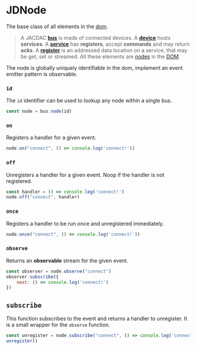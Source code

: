 # JDNode

The base class of all elements in the [dom](/clients/web/node).

> A JACDAC **[bus](/clients/web/dom/bus)** is made of connected devices.
A **[device](/clients/web/dom/device)** hosts **services**.
A **[service](/clients/web/dom/service)** has **registers**, accept **commands**
and may return **acks**. A **[register](/clients/web/dom/register)** is an addressed data location
on a service, that may be get, set or streamed. All these elements are [nodes](/clients/web/dom/node) in the [DOM](/clients/web/dom).


The node is globally uniquely identifiable in the dom,
implement an event emitter pattern is observable.

### ``id``

The ``id`` identifier can be used to lookup any node within a single bus.

```javascript
const node = bus.node(id)
```

### ``on``

Registers a handler for a given event.

```javascript
node.on("connect", () => console.log('connect!'))
```

### ``off``

Unregisters a handler for a given event. Noop if the handler is not registered.

```javascript
const handler = () => console.log('connect!')
node.off("connect", handler)
```

### ``once``

Registers a handler to be run once and unregistered immediately.

```javascript
node.once("connect", () => console.log('connect!'))
```

### ``observe``

Returns an **observable** stream for the given event. 

```javascript
const observer = node.observe("connect")
observer.subscribe({
    next: () => console.log('connect!')
})
```

## ``subscribe``

This function subscribes to the event and returns a handler to unregister.
It is a small wrapper for the ``observe`` function.

```javascript
const unregister = node.subscribe("connect", () => console.log('connect!'))
unregister()
```